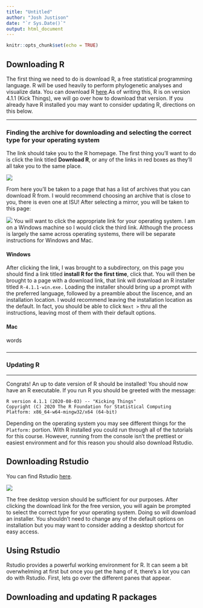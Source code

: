 ```yaml
---
title: "Untitled"
author: "Josh Justison"
date: "`r Sys.Date()`"
output: html_document
---
```


```r
knitr::opts_chunk$set(echo = TRUE)
```

## Downloading R

The first thing we need to do is download R, a free statistical programming language. R will be used heavily to perform phylogenetic analyses and visualize data. You can download R [here](https://www.r-project.org/).As of writing this, R is on version 4.1.1 (Kick Things), we will go over how to download that version. If you already have R installed you may want to consider updating R, directions on this below.

----

### Finding the archive for downloading and selecting the correct type for your operating system  {.tabset .tabset-fade .tabset-pills}

The link should take you to the R homepage. The first thing you'll want to do is click the link titled **Download R**, or any of the links in red boxes as they'll all take you to the same place.


![](figs/homepage.png)

From here you'll be taken to a page that has a list of archives that you can download R from. I would recommend choosing an archive that is close to you, there is even one at ISU! After selecting a mirror, you will be taken to this page:

![](figs/download.png)
You will want to click the appropriate link for your operating system. I am on a Windows machine so I would click the third link. Although the process is largely the same across operating systems, there will be separate instructions for Windows and Mac.


#### Windows

After clicking the link, I was brought to a subdirectory, on this page you should find a link titled **install R for the first time**, click that. You will then be brought to a page with a download link, that link will download an R installer titled `R-4.1.1-win.exe.` Loading the installer should bring up a prompt with the preferred language, followed by a preamble about the liscence, and an installation location. I would recommend leaving the installation location as the default. In fact, you should be able to click `Next >` thru all the instructions, leaving most of them with their default options. 

#### Mac

words


### {-}

----

### Updating R



-----

Congrats! An up to date version of R should be installed! You should now have an R executable. If you run R you should be greeted with the message:
```
R version 4.1.1 (2020-08-03) -- "Kicking Things"
Copyright (C) 2020 The R Foundation for Statistical Computing
Platform: x86_64-w64-mingw32/x64 (64-bit)
```
Depending on the operating system you may see different things for the `Platform:` portion. With R installed you could run through all of the tutorials for this course. However, running from the console isn't the prettiest or easiest environment and for this reason you should also download Rstudio.

## Downloading Rstudio

You can find Rstudio [here](https://www.rstudio.com/products/rstudio/download/). 

![](figs/rstudio.png)


The free desktop version should be sufficient for our purposes. After clicking the download link for the free version, you will again be prompted to select the correct type for your operating system. Doing so will download an installer. You shouldn't need to change any of the default options on installation but you may want to consider adding a desktop shortcut for easy access. 

## Using Rstudio

Rstudio provides a powerful working environment for R. It can seem a bit overwhelming at first but once you get the hang of it, there's a lot you can do with Rstudio. First, lets go over the different panes that appear.


## Downloading and updating R packages